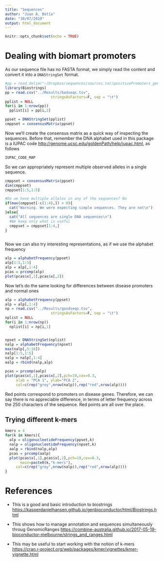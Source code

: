 ```yaml
---
title: "Sequences"
author: "Juan A. Botía"
date: "30/07/2019"
output: html_document
---
```


```r
knitr::opts_chunk$set(echo = TRUE)
```

# Dealing with biomart promoters

As our sequence file has no FASTA format, we simply read the content and convert it into a `DNAStringSet` format.

```r
#pp = read.delim("~/Dropbox/sequences/sources.tar/positivePromoters_geneflank",stringsAsFactors=F,sep=",")
library(Biostrings)
pp = read.csv("../Results/badseqs.tsv",
                     stringsAsFactors=F, sep = "\t")
pplist = NULL
for(i in 1:nrow(pp))
  pplist[i] = pp[i,2] 

ppset = DNAStringSet(pplist)
cmppset = consensusMatrix(ppset)
```

Now we'll create the consensus matrix as a quick way of inspecting the sequences. Before that, remember the DNA alphabet used in this package is a IUPAC code <http://genome.ucsc.edu/goldenPath/help/iupac.html>, as follows

```r
IUPAC_CODE_MAP
```

So we can appropriately represent multiple observed alleles in a single sequence. 

```r
cmppset = consensusMatrix(ppset)
dim(cmppset)
cmppset[1:5,1:5]

#Do we have multiple alleles in any of the sequences? No
if(max(cmppset[-c(1:4),]) > 0){
  cat("Warning. We were expecting simple sequences. They are not\n")
}else{
  cat("All sequences are single DNA sequences\n")
  #We keep only what is useful
  cmppset = cmppset[1:4,]
}
  
```

Now we can also try interesting representations, as if we use the alphabet frequency
```r
alp = alphabetFrequency(ppset)
alp[1:5,1:5]
alp = alp[,1:4]
pcas = prcomp(alp)
plot(pcas$x[,1],pcas$x[,2])
```
 
Now let's do the same looking for differences between disease promoters and normal ones

```r
alp = alphabetFrequency(ppset)
alp = alp[,1:4]
np = read.csv("../Results/goodseqs.tsv",
                     stringsAsFactors=F, sep = "\t")
nplist = NULL
for(i in 1:nrow(np))
  nplist[i] = np[i,1] 


npset = DNAStringSet(nplist)
nalp = alphabetFrequency(npset)
max(nalp[,5:18])
nalp[1:5,1:5]
nalp = nalp[,1:4]
aalp = rbind(nalp,alp)

pcas = prcomp(aalp)
plot(pcas$x[,1],pcas$x[,2],pch=19,cex=0.3,
     xlab = "PCA 1", ylab="PCA 2",
     col=c(rep("grey",nrow(nalp)),rep("red",nrow(alp))))
```

Red points correspond to promoters on disease genes. Therefore, we can say there is no appreciable difference, in terms of letter frequency across the 250 characters of the sequence. Red points are all over the place. 

## Trying different k-mers



```r
kmers = 4
for(k in kmers){
  alp = oligonucleotideFrequency(ppset,k)
  nalp = oligonucleotideFrequency(npset,k)
  aalp = rbind(nalp,alp)
  pcas = prcomp(aalp)
  plot(pcas$x[,1],pcas$x[,2],pch=19,cex=0.3,
       main=paste0(k,"k-mers"),
     col=c(rep("grey",nrow(nalp)),rep("red",nrow(alp))))
}

```










# References

* This is a good and basic introduction to biostrings <https://kasperdanielhansen.github.io/genbioconductor/html/Biostrings.html>

* This shows how to manage annotation and sequences simultaneously throug GenomicRanges <https://combine-australia.github.io/2017-05-19-bioconductor-melbourne/strings_and_ranges.html>

* This may be useful to start working with the notion of k-mers <https://cran.r-project.org/web/packages/kmer/vignettes/kmer-vignette.html> 

